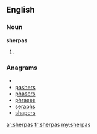 ==English==

===Noun===
'''sherpas'''

# {{plural of|[[sherpa]]}}

===Anagrams===
* {{alphagram|aehprss}}
* [[pashers#English|pashers]]
* [[phasers#English|phasers]]
* [[phrases#English|phrases]]
* [[seraphs#English|seraphs]]
* [[shapers#English|shapers]]

[[ar:sherpas]]
[[fr:sherpas]]
[[my:sherpas]]